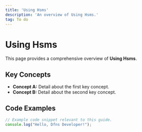 ```yaml
---
title: 'Using Hsms'
description: 'An overview of Using Hsms.'
tag: To do
---
```


# Using Hsms

This page provides a comprehensive overview of **Using Hsms**.

## Key Concepts

* **Concept A:** Detail about the first key concept.
* **Concept B:** Detail about the second key concept.

## Code Examples

```typescript
// Example code snippet relevant to this guide.
console.log("Hello, Dfns Developer!");
```
